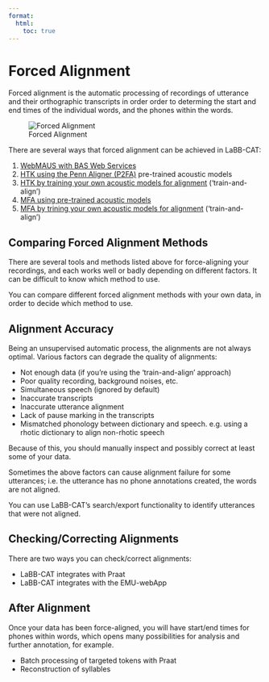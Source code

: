 ```yaml
---
format:
  html:
    toc: true
---
```

# Forced Alignment

Forced alignment is the automatic processing of recordings of utterance and their orthographic transcripts in order order to determing the start and end times of the individual words, and the phones within the words.

![Forced Alignment](ForcedAlignmentAfter.png)

There are several ways that forced alignment can be achieved in LaBB-CAT:

1. [WebMAUS with BAS Web Services](bas-services-manager.qmd)
1. [HTK using the Penn Aligner (P2FA)](htk-p2fa.qmd) pre-trained acoustic models
1. [HTK by training your own acoustic models for alignment](htk-train-align.qmd) ('train-and-align')
1. [MFA using pre-trained acoustic models](mfa-pretrained-models.qmd)
1. [MFA by trining your own acoustic models for alignment](mfa-train-align.qmd) ('train-and-align')

## Comparing Forced Alignment Methods

There are several tools and methods listed above for force-aligning your recordings, and each works well or badly depending on different factors. It can be difficult to know which method to use.

You can compare different forced alignment methods with your own data, in order to decide which method to use.

## Alignment Accuracy

Being an unsupervised automatic process, the alignments are not always optimal.  Various factors can degrade the quality of alignments:

- Not enough data (if you're using the 'train-and-align' approach)
- Poor quality recording, background noises, etc.
- Simultaneous speech (ignored by default)
- Inaccurate transcripts
- Inaccurate utterance alignment
- Lack of pause marking in the transcripts
- Mismatched phonology between dictionary and speech. 
    e.g. using a rhotic dictionary to align non-rhotic speech

Because of this, you should manually inspect and possibly correct at least some of your data.

Sometimes the above factors can cause alignment failure for some utterances; i.e. the utterance has no phone annotations created, the words are not aligned.

You can use LaBB-CAT's search/export functionality to identify utterances that were not aligned.

## Checking/Correcting Alignments

There are two ways you can check/correct alignments:

- LaBB-CAT integrates with Praat
- LaBB-CAT integrates with the EMU-webApp

## After Alignment

Once your data has been force-aligned, you will have start/end times for phones within words, which opens many possibilities for analysis and further annotation, for example.

- Batch processing of targeted tokens with Praat
- Reconstruction of syllables
